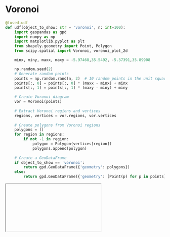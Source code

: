 # Voronoi

```python
@fused.udf
def udf(object_to_show: str = 'voronoi', n: int=100):
    import geopandas as gpd
    import numpy as np
    import matplotlib.pyplot as plt
    from shapely.geometry import Point, Polygon
    from scipy.spatial import Voronoi, voronoi_plot_2d

    minx, miny, maxx, maxy = -5.97468,35.5492, -5.37391,35.89908

    np.random.seed(2)
    # Generate random points
    points = np.random.rand(n, 2)  # 10 random points in the unit square
    points[:, 0] = points[:, 0] * (maxx - minx) + minx
    points[:, 1] = points[:, 1] * (maxy - miny) + miny

    # Create Voronoi diagram
    vor = Voronoi(points)
    
    # Extract Voronoi regions and vertices
    regions, vertices = vor.regions, vor.vertices
    
    # Create polygons from Voronoi regions
    polygons = []
    for region in regions:
        if not -1 in region:
            polygon = Polygon(vertices[region])
            polygons.append(polygon)
    
    # Create a GeoDataFrame
    if object_to_show == 'voronoi':
        return gpd.GeoDataFrame({'geometry': polygons})
    else:
        return gpd.GeoDataFrame({'geometry': [Point(p) for p in points]})
```



<Iframe url="https://staging.fused.io/workbench#app/s/aH4sIAAAAAAAAA71U32%2BbMBD%2BV5D30EaihEJNk0g8bdqkadpLp76EChl8JF4cm9mmaTbtf98ZkrRl3bSHapeI3N13P74zvvwgteZAFkRsW21c0O451JuA2aDlm0IdvNYZYFspnAesO%2FmbzgIvWduePCvQLVMcw%2FC7anmh%2FMe6yAkn4bwgt9popUVBJgOkylYL5WyQY%2BHISsHBYNjnbluBCXQTDHBBwiAOg8sYHwmd9CV3Rjhf8matd0KtAh9zLBeidUiNTr14g11OnCPTKcxO6rquZjSraD1vrmkSZ0ndMBZXaZzOZilkKaNQJZTVNKvpNTQUMkjnKUvSS1Zll76rrr5C7UqnS4tc8rP7Ycgz5JMfGU18%2F8dh%2FweNodmYRaGkWoWBZA5pnF%2FQaH59lc3CIKURvZonfcSb4C2%2BcQfBlrX9WQ%2F3oqzXzLjzQgUoeEGid%2Bg8mF4wurRuLyEvCOqVflhMp73DTgd7ypnZXNzPke5jmlDCCSbLewE7zMe%2BuS9%2Bi%2BaNt5508ILMhes45KiEI0ir1QHDGZ9j37Xe5rORsxWuXufxE%2B%2FkiS7ZHozNl6Mc5PbJIyNeXgryAfRHq1Uf8GzKo3DmWM6bF5AVuLIRUpa1ltrky4RSf9vx1fRX%2F%2B4PKVIoGKX4R78tLybhOusN8PyL6eBvNXeCu3Xud%2B550GR8iK9yIMfN%2FZchjzPG8StO%2BduYj%2BaxPromJCQGvnXCwBaQL1ksyelf74CBdV59YMawPSp7ZiT%2BDEtE7kIi7PtOypvaACiyaJi08PMX8MBEl4sFAAA%3D"/>

